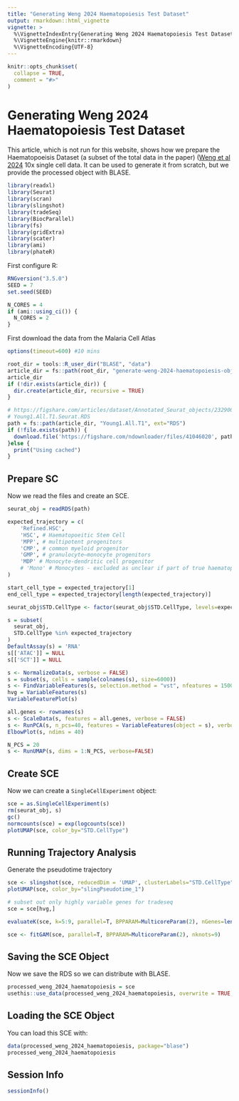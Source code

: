 ```yaml
---
title: "Generating Weng 2024 Haematopoiesis Test Dataset"
output: rmarkdown::html_vignette
vignette: >
  %\VignetteIndexEntry{Generating Weng 2024 Haematopoiesis Test Dataset}
  %\VignetteEngine{knitr::rmarkdown}
  %\VignetteEncoding{UTF-8}
---
```


```r
knitr::opts_chunk$set(
  collapse = TRUE,
  comment = "#>"
)
```

# Generating Weng 2024 Haematopoiesis Test Dataset

This article, which is not run for this website, shows how we prepare the Haematopoeisis Dataset (a subset of the total data in the paper) ([Weng et al 2024](https://www.nature.com/articles/s41586-024-07066-z) 10x single cell data. It can be used to generate it from scratch, but we provide the processed object with BLASE.

```r
library(readxl)
library(Seurat)
library(scran)
library(slingshot)
library(tradeSeq)
library(BiocParallel)
library(fs)
library(gridExtra)
library(scater)
library(ami)
library(phateR)
```

First configure R:
```r
RNGversion("3.5.0")
SEED = 7
set.seed(SEED)
```

```r
N_CORES = 4
if (ami::using_ci()) {
  N_CORES = 2
}
```

First download the data from the Malaria Cell Atlas
```r
options(timeout=600) #10 mins

root_dir = tools::R_user_dir("BLASE", "data")
article_dir = fs::path(root_dir, "generate-weng-2024-haematopoiesis-object")
article_dir
if (!dir.exists(article_dir)) {
  dir.create(article_dir, recursive = TRUE)
}

# https://figshare.com/articles/dataset/Annotated_Seurat_objects/23290004?file=41046020
# Young1.All.T1.Seurat.RDS
path = fs::path(article_dir, "Young1.All.T1", ext="RDS")
if (!file.exists(path)) {
  download.file('https://figshare.com/ndownloader/files/41046020', path)
}else {
  print("Using cached")
}
```

## Prepare SC
Now we read the files and create an SCE.

```r
seurat_obj = readRDS(path)

expected_trajectory = c(
    'Refined.HSC',
    'HSC', # Haematopoeitic Stem Cell
    'MPP', # multipotent progenitors
    'CMP', # common myeloid progenitor
    'GMP', # granulocyte–monocyte progenitors
    'MDP' # Monocyte-dendritic cell progenitor
    # 'Mono' # Monocytes - excluded as unclear if part of true haematopoiesis process or mature and BM resident
)

start_cell_type = expected_trajectory[1]
end_cell_type = expected_trajectory[length(expected_trajectory)]

seurat_obj$STD.CellType <- factor(seurat_obj$STD.CellType, levels=expected_trajectory)

s = subset(
  seurat_obj,
  STD.CellType %in% expected_trajectory
)
DefaultAssay(s) = 'RNA'
s[['ATAC']] = NULL
s[['SCT']] = NULL

s <- NormalizeData(s, verbose = FALSE)
s = subset(s, cells = sample(colnames(s), size=6000))
s <- FindVariableFeatures(s, selection.method = "vst", nfeatures = 1500, verbose = FALSE)
hvg = VariableFeatures(s)
VariableFeaturePlot(s)
```

```r
all.genes <- rownames(s)
s <- ScaleData(s, features = all.genes, verbose = FALSE)
s <- RunPCA(s, n_pcs=40, features = VariableFeatures(object = s), verbose = FALSE)
ElbowPlot(s, ndims = 40)
```

```r
N_PCS = 20
s <- RunUMAP(s, dims = 1:N_PCS, verbose=FALSE)
```

## Create SCE
Now we can create a `SingleCellExperiment` object:
```r
sce = as.SingleCellExperiment(s)
rm(seurat_obj, s)
gc()
normcounts(sce) = exp(logcounts(sce))
plotUMAP(sce, color_by="STD.CellType")
```

## Running Trajectory Analysis

Generate the pseudotime trajectory
```r
sce <- slingshot(sce, reducedDim = 'UMAP', clusterLabels="STD.CellType", start.clus=start_cell_type, end.clus=end_cell_type)
plotUMAP(sce, color_by="slingPseudotime_1")
```

```r
# subset out only highly variable genes for tradeseq
sce = sce[hvg,]
```

```r
evaluateK(sce, k=5:9, parallel=T, BPPARAM=MulticoreParam(2), nGenes=length(rownames(sce)))
```

```r
sce <- fitGAM(sce, parallel=T, BPPARAM=MulticoreParam(2), nknots=9)
```

## Saving the SCE Object
Now we save the RDS so we can distribute with BLASE.
```r
processed_weng_2024_haematopoiesis = sce
usethis::use_data(processed_weng_2024_haematopoiesis, overwrite = TRUE, compress = "bzip2")
```

## Loading the SCE Object
You can load this SCE with:
```r
data(processed_weng_2024_haematopoiesis, package="blase")
processed_weng_2024_haematopoiesis
```

## Session Info
``` r
sessionInfo()
```
